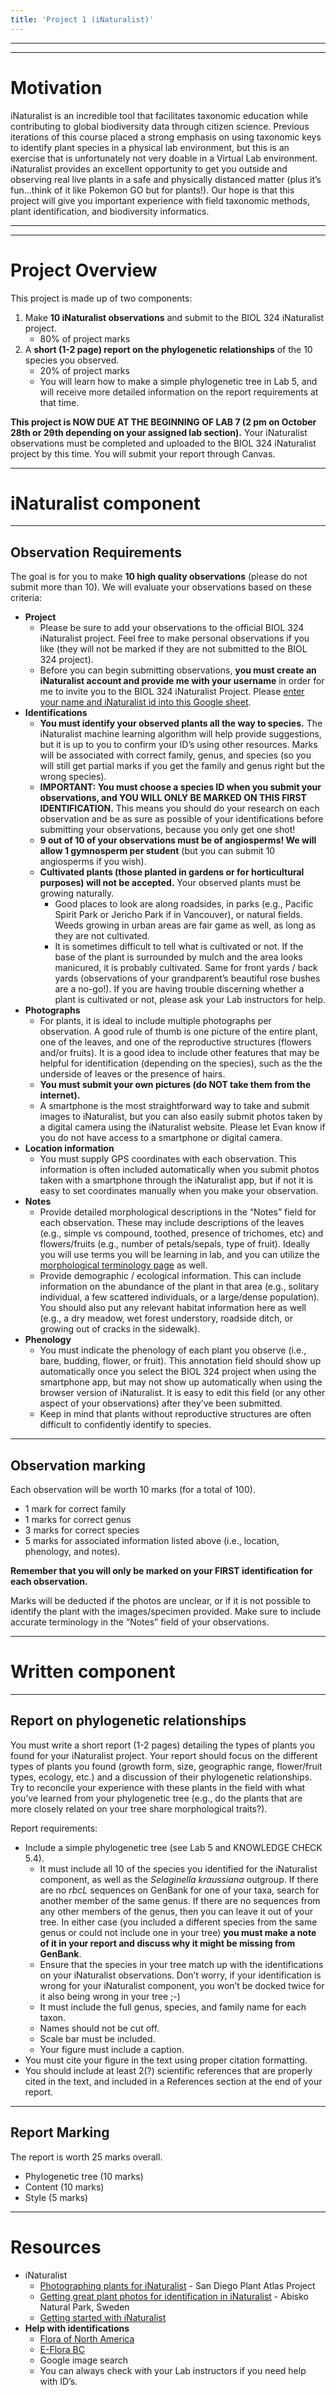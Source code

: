```yaml
---
title: 'Project 1 (iNaturalist)'
---
```


---

---

# Motivation

iNaturalist is an incredible tool that facilitates taxonomic education while contributing to global biodiversity data through citizen science. Previous iterations of this course placed a strong emphasis on using taxonomic keys to identify plant species in a physical lab environment, but this is an exercise that is unfortunately not very doable in a Virtual Lab environment. iNaturalist provides an excellent opportunity to get you outside and observing real live plants in a safe and physically distanced matter (plus it's fun...think of it like Pokemon GO but for plants!). Our hope is that this project will give you important experience with field taxonomic methods, plant identification, and biodiversity informatics.

---

---

# Project Overview

This project is made up of two components:

1. Make **10 iNaturalist observations** and submit to the BIOL 324 iNaturalist project.
    - 80% of project marks
2. A **short (1-2 page) report on the phylogenetic relationships** of the 10 species you observed.
    - 20% of project marks
    - You will learn how to make a simple phylogenetic tree in Lab 5, and will receive more detailed information on the report requirements at that time.
    
**This project is NOW DUE AT THE BEGINNING OF LAB 7 (2 pm on October 28th or 29th depending on your assigned lab section).** Your iNaturalist observations must be completed and uploaded to the BIOL 324 iNaturalist project by this time. You will submit your report through Canvas. 
    
---

# iNaturalist component

---

## Observation Requirements

The goal is for you to make **10 high quality observations** (please do not submit more than 10). We will evaluate your observations based on these criteria:

* **Project**
    + Please be sure to add your observations to the official BIOL 324 iNaturalist project. Feel free to make personal observations if you like (they will not be marked if they are not submitted to the BIOL 324 project).
    + Before you can begin submitting observations, **you must create an iNaturalist account and provide me with your username** in order for me to invite you to the BIOL 324 iNaturalist Project. Please [enter your name and iNaturalist id into this Google sheet](https://docs.google.com/spreadsheets/d/1lUajuGPwVc29feAesxS9DYLhfNqYxRrawvofaE6bYjA/edit?usp=sharing).
* **Identifications**
    + **You must identify your observed plants all the way to species.** The iNaturalist machine learning algorithm will help provide suggestions, but it is up to you to confirm your ID's using other resources. Marks will be associated with correct family, genus, and species (so you will still get partial marks if you get the family and genus right but the wrong species).
    + **IMPORTANT: You must choose a species ID when you submit your observations, and YOU WILL ONLY BE MARKED ON THIS FIRST IDENTIFICATION.** This means you should do your research on each observation and be as sure as possible of your identifications before submitting your observations, because you only get one shot!
    + **9 out of 10 of your observations must be of angiosperms! We will allow 1 gymnosperm per student** (but you can submit 10 angiosperms if you wish).
    + **Cultivated plants (those planted in gardens or for horticultural purposes) will not be accepted.** Your observed plants must be growing naturally.
        + Good places to look are along roadsides, in parks (e.g., Pacific Spirit Park or Jericho Park if in Vancouver), or natural fields. Weeds growing in urban areas are fair game as well, as long as they are not cultivated.
        + It is sometimes difficult to tell what is cultivated or not. If the base of the plant is surrounded by mulch and the area looks manicured, it is probably cultivated. Same for front yards / back yards (observations of your grandparent's beautiful rose bushes are a no-go!). If you are having trouble discerning whether a plant is cultivated or not, please ask your Lab instructors for help.
* **Photographs**
    + For plants, it is ideal to include multiple photographs per observation. A good rule of thumb is one picture of the entire plant, one of the leaves, and one of the reproductive structures (flowers and/or fruits). It is a good idea to include other features that may be helpful for identification (depending on the species), such as the the underside of leaves or the presence of hairs.
    + **You must submit your own pictures (do NOT take them from the internet).**
    + A smartphone is the most straightforward way to take and submit images to iNaturalist, but you can also easily submit photos taken by a digital camera using the iNaturalist website. Please let Evan know if you do not have access to a smartphone or digital camera. 
* **Location information**
    + You must supply GPS coordinates with each observation. This information is often included automatically when you submit photos taken with a smartphone through the iNaturalist app, but if not it is easy to set coordinates manually when you make your observation.
* **Notes**
    + Provide detailed morphological descriptions in the "Notes" field for each observation. These may include descriptions of the leaves (e.g., simple vs compound, toothed, presence of trichomes, etc) and flowers/fruits (e.g., number of petals/sepals, type of fruit). Ideally you will use terms you will be learning in lab, and you can utilize the [morphological terminology page](Morphological_Terminology.html) as well.
    + Provide demographic / ecological information. This can include information on the abundance of the plant in that area (e.g., solitary individual, a few scattered individuals, or a large/dense population). You should also put any relevant habitat information here as well (e.g., a dry meadow, wet forest understory, roadside ditch, or growing out of cracks in the sidewalk).
* **Phenology**
    + You must indicate the phenology of each plant you observe (i.e., bare, budding, flower, or fruit). This annotation field should show up automatically once you select the BIOL 324 project when using the smartphone app, but may not show up automatically when using the browser version of iNaturalist. It is easy to edit this field (or any other aspect of your observations) after they've been submitted.
    + Keep in mind that plants without reproductive structures are often difficult to confidently identify to species.


---

## Observation marking

Each observation will be worth 10 marks (for a total of 100). 

- 1 mark for correct family
- 1 marks for correct genus
- 3 marks for correct species
- 5 marks for associated information listed above (i.e., location, phenology, and notes).

**Remember that you will only be marked on your FIRST identification for each observation.**

Marks will be deducted if the photos are unclear, or if it is not possible to identify the plant with the images/specimen provided. Make sure to include accurate terminology in the "Notes" field of your observations.

---

# Written component

---

## Report on phylogenetic relationships

You must write a short report (1-2 pages) detailing the types of plants you found for your iNaturalist project. Your report should focus on the different types of plants you found (growth form, size, geographic range, flower/fruit types, ecology, etc.) and a discussion of their phylogenetic relationships. Try to reconcile your experience with these plants in the field with what you've learned from your phylogenetic tree (e.g., do the plants that are more closely related on your tree share morphological traits?). 

Report requirements:

- Include a simple phylogenetic tree (see Lab 5 and KNOWLEDGE CHECK 5.4).
  - It must include all 10 of the species you identified for the iNaturalist component, as well as the *Selaginella kraussiana* outgroup. If there are no *rbcL* sequences on GenBank for one of your taxa, search for another member of the same genus. If there are no sequences from any other members of the genus, then you can leave it out of your tree. In either case (you included a different species from the same genus or could not include one in your tree) **you must make a note of it in your report and discuss why it might be missing from GenBank**.
  - Ensure that the species in your tree match up with the identifications on your iNaturalist observations. Don't worry, if your identification is wrong for your iNaturalist component, you won't be docked twice for it also being wrong in your tree ;-)
  - It must include the full genus, species, and family name for each taxon. 
  - Names should not be cut off.
  - Scale bar must be included. 
  - Your figure must include a caption.
- You must cite your figure in the text using proper citation formatting. 
- You should include at least 2(?) scientific references that are properly cited in the text, and included in a References section at the end of your report.

---

## Report Marking

The report is worth 25 marks overall.

- Phylogenetic tree (10 marks)
- Content (10 marks)
- Style (5 marks)

---

# Resources

* iNaturalist
    + [Photographing plants for iNaturalist](http://www.sdplantatlas.org/inat/iNatPhotoguide.html) - San Diego Plant Atlas Project
    + [Getting great plant photos for identification in iNaturalist](https://www.inaturalist.org/projects/abisko-plants-and-phenology/journal/17621-getting-great-plant-photos-for-identification-in-inaturalist) - Abisko Natural Park, Sweden
    + [Getting started with iNaturalist](https://www.inaturalist.org/pages/getting+started)

* **Help with identifications**
    + [Flora of North America](http://www.efloras.org/flora_page.aspx?flora_id=1)
    + [E-Flora BC](https://ibis.geog.ubc.ca/biodiversity/eflora/)
    + Google image search
    + You can always check with your Lab instructors if you need help with ID's.

  
